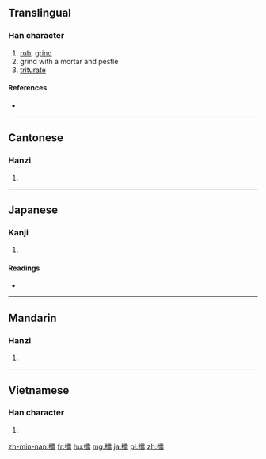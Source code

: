 ==Translingual==

===Han character===
{{Han char|rn=64|rad=手|as=13|sn=16|four=5106<sub>3</sub>|canj=手一月田 (QMBW)}}

# [[rub]], [[grind]]
# grind with a mortar and pestle
# [[triturate]]

====References====
* {{Han ref|kx=0457.270|dkj=12783|dj=0806.110|hdz=31967.100|uh=64C2|ud=25794|bh=BEDD|bd=48861}}

----

==Cantonese==

===Hanzi===
{{yue-hanzi|jyut=leoi4|y=leui4}}

# {{defn|lang=yue|sort=手13}}

----

==Japanese==

===Kanji===
{{ja-kanji|grade=|rs=手13}}

# {{defn|lang=ja|sort=手13}}

====Readings====
* {{ja-readings|on=[[らい]] (rai)|kun=[[する]] (suru)}}

----

==Mandarin==

===Hanzi===
{{cmn-hanzi|pin=[[lēi]] ([[lei1]]), [[léi]] ([[lei2]]), [[lèi]] ([[lei4]])|wg=lei<sup>1</sup>, lei<sup>2</sup>, lei<sup>4</sup>}}

# {{defn|lang=cmn|sort=手13}}

----

==Vietnamese==

===Han character===
{{vi-hantu|[[lôi]], [[soi]]|rs=手13}}

# {{defn|lang=vi|sort=手13}}

[[zh-min-nan:擂]]
[[fr:擂]]
[[hu:擂]]
[[mg:擂]]
[[ja:擂]]
[[pl:擂]]
[[zh:擂]]